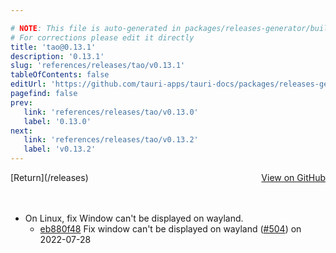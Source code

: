 ```yaml
---

# NOTE: This file is auto-generated in packages/releases-generator/build.ts
# For corrections please edit it directly
title: 'tao@0.13.1'
description: '0.13.1'
slug: 'references/releases/tao/v0.13.1'
tableOfContents: false
editUrl: 'https://github.com/tauri-apps/tauri-docs/packages/releases-generator/build.ts'
pagefind: false
prev:
   link: 'references/releases/tao/v0.13.0'
   label: '0.13.0'
next:
   link: 'references/releases/tao/v0.13.2'
   label: 'v0.13.2'
---
```


<div style="margin-bottom:3rem; display: flex; justify-content: space-between; align-items: center"><span>[Return](/releases)</span><span><a href="https://github.com/tauri-apps/tao/releases/tag/tao-v0.13.1">View on GitHub</a></span></div>

- On Linux, fix Window can&#39;t be displayed on wayland.
  - [eb880f48](https://github.com/tauri-apps/tao/commit/eb880f48932adb96bc428efdf69e2256fe989b6b) Fix window can&#39;t be displayed on wayland ([#504](https://github.com/tauri-apps/tao/pull/504)) on 2022-07-28

